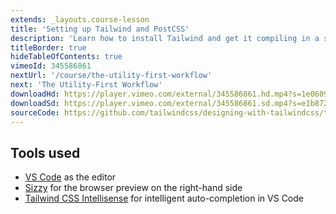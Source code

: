 ```yaml
---
extends: _layouts.course-lesson
title: 'Setting up Tailwind and PostCSS'
description: 'Learn how to install Tailwind and get it compiling in a simple HTML project.'
titleBorder: true
hideTableOfContents: true
vimeoId: 345586861
nextUrl: '/course/the-utility-first-workflow'
next: 'The Utility-First Workflow'
downloadHd: https://player.vimeo.com/external/345586861.hd.mp4?s=1e060950c9a5ec015ddb76acb9147cee54e72816&profile_id=175&download=1
downloadSd: https://player.vimeo.com/external/345586861.sd.mp4?s=e1b8725aeaba9b085b2ec68aaefe1db51d85c322&profile_id=165&download=1
sourceCode: https://github.com/tailwindcss/designing-with-tailwindcss/tree/master/01-getting-up-and-running/01-setting-up-tailwind-and-postcss
---
```


## Tools used

- [VS Code](https://code.visualstudio.com/) as the editor
- [Sizzy](https://adamwathan.me/sizzy) for the browser preview on the right-hand side
- [Tailwind CSS Intellisense](https://marketplace.visualstudio.com/items?itemName=bradlc.vscode-tailwindcss) for intelligent auto-completion in VS Code
